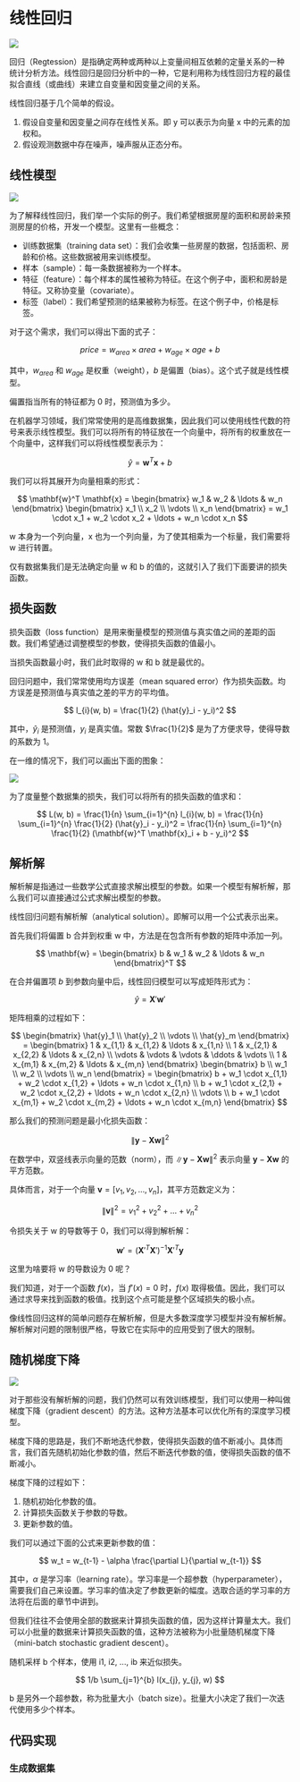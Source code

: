 # 线性回归

![](https://jetzihan-img.oss-cn-beijing.aliyuncs.com/20240204113508.png)

回归（Regtession）是指确定两种或两种以上变量间相互依赖的定量关系的一种统计分析方法。线性回归是回归分析中的一种，它是利用称为线性回归方程的最佳拟合直线（或曲线）来建立自变量和因变量之间的关系。

线性回归基于几个简单的假设。

1. 假设自变量和因变量之间存在线性关系。即 y 可以表示为向量 x 中的元素的加权和。
2. 假设观测数据中存在噪声，噪声服从正态分布。

## 线性模型

![](https://jetzihan-img.oss-cn-beijing.aliyuncs.com/20240204102233.png)

为了解释线性回归，我们举一个实际的例子。我们希望根据房屋的面积和房龄来预测房屋的价格，开发一个模型。这里有一些概念：

- 训练数据集（training data set）：我们会收集一些房屋的数据，包括面积、房龄和价格。这些数据被用来训练模型。
- 样本（sample）：每一条数据被称为一个样本。
- 特征（feature）：每个样本的属性被称为特征。在这个例子中，面积和房龄是特征。又称协变量（covariate）。
- 标签（label）：我们希望预测的结果被称为标签。在这个例子中，价格是标签。

对于这个需求，我们可以得出下面的式子：

$$ price = w_{area} \times area + w_{age} \times age + b $$

其中，$w_{area}$ 和 $w_{age}$ 是权重（weight），$b$ 是偏置（bias）。这个式子就是线性模型。

偏置指当所有的特征都为 0 时，预测值为多少。

在机器学习领域，我们常常使用的是高维数据集，因此我们可以使用线性代数的符号来表示线性模型。我们可以将所有的特征放在一个向量中，将所有的权重放在一个向量中，这样我们可以将线性模型表示为：

$$ \hat{y} = \mathbf{w}^T \mathbf{x} + b $$

我们可以将其展开为向量相乘的形式：

$$
\mathbf{w}^T \mathbf{x} =
\begin{bmatrix}
w_1 & w_2 & \ldots & w_n
\end{bmatrix}
\begin{bmatrix}
x_1 \\
x_2 \\
\vdots \\
x_n
\end{bmatrix} = w_1 \cdot x_1 + w_2 \cdot x_2 + \ldots + w_n \cdot x_n
$$

w 本身为一个列向量，x 也为一个列向量，为了使其相乘为一个标量，我们需要将 w 进行转置。

仅有数据集我们是无法确定向量 w 和 b 的值的，这就引入了我们下面要讲的损失函数。

## 损失函数

损失函数（loss function）是用来衡量模型的预测值与真实值之间的差距的函数。我们希望通过调整模型的参数，使得损失函数的值最小。

当损失函数最小时，我们此时取得的 w 和 b 就是最优的。

回归问题中，我们常常使用均方误差（mean squared error）作为损失函数。均方误差是预测值与真实值之差的平方的平均值。

$$ l_{i}(w, b) = \frac{1}{2} (\hat{y}_i - y_i)^2 $$

其中，$\hat{y}_i$ 是预测值，$y_i$ 是真实值。常数 $\frac{1}{2}$ 是为了方便求导，使得导数的系数为 1。

在一维的情况下，我们可以画出下面的图象：

![](https://jetzihan-img.oss-cn-beijing.aliyuncs.com/20240204104511.png)

为了度量整个数据集的损失，我们可以将所有的损失函数的值求和：

$$ L(w, b) = \frac{1}{n} \sum_{i=1}^{n} l_{i}(w, b) = \frac{1}{n} \sum_{i=1}^{n} \frac{1}{2} (\hat{y}_i - y_i)^2 = \frac{1}{n} \sum_{i=1}^{n} \frac{1}{2} (\mathbf{w}^T \mathbf{x}_i + b - y_i)^2 $$

## 解析解

解析解是指通过一些数学公式直接求解出模型的参数。如果一个模型有解析解，那么我们可以直接通过公式求解出模型的参数。

线性回归问题有解析解（analytical solution）。即解可以用一个公式表示出来。

首先我们将偏置 b 合并到权重 w 中，方法是在包含所有参数的矩阵中添加一列。

$$ \mathbf{w} = \begin{bmatrix} b & w_1 & w_2 & \ldots & w_n \end{bmatrix}^T $$

在合并偏置项 $b$ 到参数向量中后，线性回归模型可以写成矩阵形式为：

$$
\hat{y} = \mathbf{X}' \mathbf{w}'
$$

矩阵相乘的过程如下：

$$
\begin{bmatrix}
\hat{y}_1 \\
\hat{y}_2 \\
\vdots \\
\hat{y}_m
\end{bmatrix}
= \begin{bmatrix}
1 & x_{1,1} & x_{1,2} & \ldots & x_{1,n} \\
1 & x_{2,1} & x_{2,2} & \ldots & x_{2,n} \\
\vdots & \vdots & \vdots & \ddots & \vdots \\
1 & x_{m,1} & x_{m,2} & \ldots & x_{m,n}
\end{bmatrix}
\begin{bmatrix}
b \\
w_1 \\
w_2 \\
\vdots \\
w_n
\end{bmatrix}
= \begin{bmatrix}
b + w_1 \cdot x_{1,1} + w_2 \cdot x_{1,2} + \ldots + w_n \cdot x_{1,n} \\
b + w_1 \cdot x_{2,1} + w_2 \cdot x_{2,2} + \ldots + w_n \cdot x_{2,n} \\
\vdots \\
b + w_1 \cdot x_{m,1} + w_2 \cdot x_{m,2} + \ldots + w_n \cdot x_{m,n}
\end{bmatrix}
$$

那么我们的预测问题是最小化损失函数：

$$\|\mathbf{y} - \mathbf{X}\mathbf{w}\|^2$$

在数学中，双竖线表示向量的范数（norm），而 $\|\mathbf{y} - \mathbf{X}\mathbf{w}\|^2$ 表示向量 $\mathbf{y} - \mathbf{X}\mathbf{w}$ 的平方范数。

具体而言，对于一个向量 $\mathbf{v} = [v_1, v_2, \ldots, v_n]$，其平方范数定义为：

$$
\|\mathbf{v}\|^2 = v_1^2 + v_2^2 + \ldots + v_n^2
$$

令损失关于 w 的导数等于 0，我们可以得到解析解：

$$
\mathbf{w}' = (\mathbf{X}'^T \mathbf{X}')^{-1} \mathbf{X}'^T \mathbf{y}
$$

这里为啥要将 w 的导数设为 0 呢？

我们知道，对于一个函数 $f(x)$，当 $f'(x) = 0$ 时，$f(x)$ 取得极值。因此，我们可以通过求导来找到函数的极值。找到这个点可能是整个区域损失的极小点。

像线性回归这样的简单问题存在解析解，但是大多数深度学习模型并没有解析解。解析解对问题的限制很严格，导致它在实际中的应用受到了很大的限制。

## 随机梯度下降

![](https://jetzihan-img.oss-cn-beijing.aliyuncs.com/20240204113333.png)

对于那些没有解析解的问题，我们仍然可以有效训练模型，我们可以使用一种叫做梯度下降（gradient descent）的方法。这种方法基本可以优化所有的深度学习模型。

梯度下降的思路是，我们不断地迭代参数，使得损失函数的值不断减小。具体而言，我们首先随机初始化参数的值，然后不断迭代参数的值，使得损失函数的值不断减小。

梯度下降的过程如下：

1. 随机初始化参数的值。
2. 计算损失函数关于参数的导数。
3. 更新参数的值。

我们可以通过下面的公式来更新参数的值：

$$ w_t = w_{t-1} - \alpha \frac{\partial L}{\partial w_{t-1}} $$

其中，$\alpha$ 是学习率（learning rate）。学习率是一个超参数（hyperparameter），需要我们自己来设置。学习率的值决定了参数更新的幅度。选取合适的学习率的方法将在后面的章节中讲到。

但我们往往不会使用全部的数据来计算损失函数的值，因为这样计算量太大。我们可以小批量的数据来计算损失函数的值，这种方法被称为小批量随机梯度下降（mini-batch stochastic gradient descent）。

随机采样 b 个样本，使用 i1, i2, ..., ib 来近似损失。

$$ 1/b \sum_{j=1}^{b} l(x_{j}, y_{j}, w) $$

b 是另外一个超参数，称为批量大小（batch size）。批量大小决定了我们一次迭代使用多少个样本。

## 代码实现

### 生成数据集


